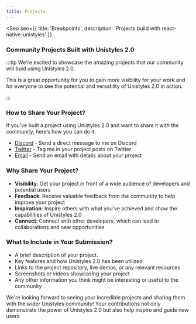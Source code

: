 ```yaml
---
title: Projects
---
```



<Seo
    seo={{
        title: 'Breakpoints',
        description: 'Projects build with react-native-unistyles'
    }}
>

### Community Projects Built with Unistyles 2.0

:::tip
We're excited to showcase the amazing projects that our community will buid using Unistyles 2.0.

This is a great opportunity for you to gain more visibility for your work and for everyone to see the potential and versatility of Unistyles 2.0 in action.

:::

### How to Share Your Project?

If you've built a project using Unistyles 2.0 and want to share it with the community, here’s how you can do it:

- [Discord](https://discord.gg/akGHf27P4C) - Send a direct message to me on Discord
- [Twitter](todo) - Tag me in your project posts on Twitter
- [Email](todo) - Send an email with details about your project


### Why Share Your Project?

- **Visibility**: Get your project in front of a wide audience of developers and potential users
- **Feedback**: Receive valuable feedback from the community to help improve your project
- **Inspiration**: Inspire others with what you’ve achieved and show the capabilities of Unistyles 2.0
- **Connect**: Connect with other developers, which can lead to collaborations and new opportunities

### What to Include in Your Submission?

- A brief description of your project.
- Key features and how Unistyles 2.0 has been utilized
- Links to the project repository, live demos, or any relevant resources
- Screenshots or videos showcasing your project
- Any other information you think might be interesting or useful to the community

We're looking forward to seeing your incredible projects and sharing them with the wider Unistyles community! Your contributions not only demonstrate the power of Unistyles 2.0 but also help inspire and guide new users.

</Seo>
